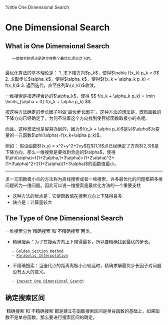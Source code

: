 %title One Dimensional Search

= One Dimensional Search =


== What is One Dimensional Search ==

    一维搜索的理论是建立在整个最优化理论之下的。
	
最优化算法的基本理论是：
1. 求下降方向$p_k$，使得$\nabla f(x_k) p_k < 0$
2. 求取步长$\alpha_k$，使得$\alpha_k$，使得$f(x_k + \alpha_k p_k) < f(x_k)$
3. 返回迭代，直至序列$\{x_k\}$收敛。


一维搜索是指选择合适的$\alpha_k$，使得
$$
f(x_k + \alpha_k p_k) = \min \limits_{\alpha > 0} f(x_k + \alpha p_k)
$$

按这种方法确定的步长因子叫做`最优步长因子`。这种方法的想法是，既然函数的下降方向已经确定了，为何不沿着这个方向找到使目标函数取极小的点呢。

而且，这种想法也是容易办到的，因为$f(x_k + \alpha p_k)$是以$\alpha$为变量的一元函数$\phi(\alpha)=f(x_k+\alpha p_k)$。

例如：
假设函数$f(x,y) = x^2+y^2+2xy$在$(1,1)$点已经确定了方向$(2,3)$是下降方向，那么一维搜索是要找到合适的$\alpha$，使得
$\phi(\alpha)=f(1+2\alpha,1+3\alpha)=(1+2\alpha)^2+(1+3\alpha)^2+2(1+2\alpha)(1+3\alpha)$的函数值最小。

----
求一元函数极小点的方法称为直线搜索或者一维搜索，许多最优化的问题都把多维问题转为一维问题。因此可以说一维搜索是最优化方法的一个重要支柱

* 这种方法的优点是：它使函数值在搜索方向上下降得最多
* 缺点是：计算量较大


== The Type of One Dimensional Search ==
一维搜索分为`精确搜索`和`不精确搜索`两类。
* 精确搜索：为了在搜索方向上下降得最多，所以要精确找到最优的步长。
	- [[Golden_Section_Method|Golden Section Method]]
	- [[Parabolic_Interpolation|Parabolic Interpolation]]
* 不精确搜索：当迭代点的距离离极小点较远时，精确求解最优步长因子对问题没有太大的意义。
	- [[Inexact_One_Dimensional_Search|Inexact One Dimensional Search]]


== 确定搜索区间 ==
`精确搜索`和`不精确搜索`都是建立在函数搜索区间是单谷函数的基础上，如果函数不是单谷函数，那么要进行搜索区间的确定。
